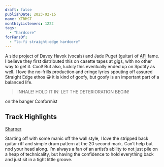 ```yaml
---
draft: false
publishDate: 2023-02-15
name: XTRMST
monthlyListeners: 1222
tags:
  - "hardcore"
forFansOf:
  - "lo-fi straight-edge hardcore"
---
```



A side project of Davey Havok (vocals) and Jade Puget (guitar) of [AFI](https://open.spotify.com/artist/19I4tYiChJoxEO5EuviXpz?si=zIiu2Gn8Tca7JN1QJGtpig) fame. I believe they first distributed this on casette tapes at gigs, with no other way to get it. Cool! But also, luckily this eventually ended up on Spotify as well. I love the no-frills production and cringe lyrics spouting off assured Straight Edge ethos 😀 it is kind of goofy, but goofy is an important part of a balanced life.

> INHALE! HOLD IT IN! LET THE DETERIORATION BEGIN!

on the banger Conformist

## Track Highlights

[Sharper](https://open.spotify.com/track/671ryXc2aocs0cClXf9Sx2?si=d40b9aa81d374914)

<RemotionPlayer client:load />
Starting off with some manic off the wall style, I love the stripped back guitar
riff and simple drum pattern at the 20 second mark. Can’t help but nod your head
along. I’m always a fan of an artist’s ability to not just pile on a heap of technicality,
but having the confidence to hold everything back and just sit in a tight little
groove.
